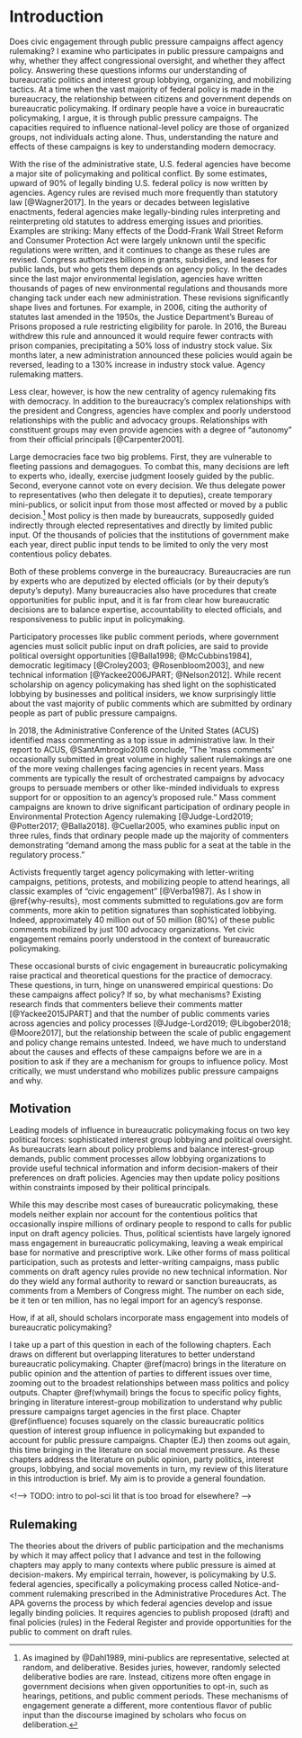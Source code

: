 # Introduction {-}

Does civic engagement through public pressure campaigns affect agency rulemaking? I examine who participates in public pressure campaigns and why, whether they affect congressional oversight, and whether they affect policy. Answering these questions informs our understanding of bureaucratic politics and interest group lobbying, organizing, and mobilizing tactics. At a time when the vast majority of federal policy is made in the bureaucracy, the relationship between citizens and government depends on bureaucratic policymaking.  If ordinary people have a voice in bureaucratic policymaking, I argue, it is through public pressure campaigns. The capacities required to influence national-level policy are those of organized groups, not individuals acting alone. Thus, understanding the nature and effects of these campaigns is key to understanding modern democracy. 

With the rise of the administrative state, U.S. federal agencies have
become a major site of policymaking and political conflict. By some
estimates, upward of 90% of legally binding U.S. federal policy is now
written by agencies. Agency rules are revised much more frequently than
statutory law [@Wagner2017]. In the years or decades between
legislative enactments, federal agencies make legally-binding rules
interpreting and reinterpreting old statutes to address emerging issues
and priorities. Examples are striking: Many effects of the Dodd-Frank Wall
Street Reform and Consumer Protection Act were largely unknown until the
specific regulations were written, and it continues to change as these
rules are revised. Congress authorizes billions in grants, subsidies, and
leases for public lands, but who gets them depends on agency policy. In
the decades since the last major environmental legislation, agencies
have written thousands of pages of new environmental regulations and
thousands more changing tack under each new administration. These
revisions significantly shape lives and fortunes. For example, in 2006,
citing the authority of statutes last amended in the 1950s, the Justice
Department's Bureau of Prisons proposed a rule restricting eligibility
for parole. In 2016, the Bureau withdrew this rule and announced it
would require fewer contracts with prison companies,
precipitating a 50% loss of industry stock value. Six months later, a
new administration announced these policies would again be reversed,
leading to a 130% increase in industry stock value. Agency rulemaking
matters.

Less clear, however, is how the new centrality of agency rulemaking fits
with democracy. In addition to the bureaucracy's complex relationships with
the president and Congress, agencies have complex and poorly understood
relationships with the public and advocacy groups. Relationships with
constituent groups may even provide agencies with a degree of "autonomy" from their official principals [@Carpenter2001].

<!-- DEMOCRACY has problems and bureaucratic solutions-->
Large democracies face two big problems. First, they are vulnerable to fleeting passions and demagogues. To combat this, many decisions are left to experts who, ideally, exercise judgment loosely guided by the public. Second, everyone cannot vote on every decision. We thus delegate power to representatives (who then delegate it to deputies), create temporary mini-publics, or solicit input from those most affected or moved by a public decision.^[As imagined by @Dahl1989, mini-publics are representative, selected at random, and deliberative. Besides juries, however, randomly selected deliberative bodies are rare. Instead, citizens more often engage in government decisions when given opportunities to opt-in, such as hearings, petitions, and public comment periods. These mechanisms of engagement generate a different, more contentious flavor of public input than the discourse imagined by scholars who focus on deliberation.] Most policy is then made by bureaucrats, supposedly guided indirectly through elected representatives and directly by limited public input. Of the thousands of policies that the institutions of government make each year, direct public input tends to be limited to only the very most contentious policy debates.

Both of these problems converge in the bureaucracy. Bureaucracies are run by experts who are deputized by elected officials (or by their deputy's deputy's deputy). Many bureaucracies also have procedures that create opportunities for public input, and it is far from clear how bureaucratic decisions are to balance expertise, accountability to elected officials, and responsiveness to public input in policymaking. 
 

<!--
TODO THE BELOW IS REPEATED FROM WHYMAIL--SORT OUT BOOK FROM WHYMAIL MATERIAL! 
-->

Participatory processes like public comment periods, where government
agencies must solicit public input on draft policies, are said to
provide political oversight opportunities [@Balla1998; @McCubbins1984],
democratic legitimacy [@Croley2003; @Rosenbloom2003], and new technical
information [@Yackee2006JPART; @Nelson2012]. While recent scholarship on
agency policymaking has shed light on the sophisticated lobbying by
businesses and political insiders, we know surprisingly little about the vast majority of public comments which are submitted by ordinary people
as part of public pressure campaigns.

In 2018, the Administrative Conference of the United States (ACUS)
    identified mass commenting as a top issue in administrative law. In
    their report to ACUS, @SantAmbrogio2018 conclude, "The 'mass
    comments' occasionally submitted in great volume in highly salient
    rulemakings are one of the more vexing challenges facing agencies in
    recent years. Mass comments are typically the result of orchestrated
    campaigns by advocacy groups to persuade members or other
    like-minded individuals to express support for or opposition to an
    agency's proposed rule." Mass comment campaigns are known to drive
    significant participation of ordinary people in Environmental
    Protection Agency rulemaking
    [@Judge-Lord2019; @Potter2017; @Balla2018]. @Cuellar2005, who
    examines public input on three rules, finds that ordinary people
    made up the majority of commenters demonstrating "demand among the
    mass public for a seat at the table in the regulatory process." 

    
Activists frequently target
agency policymaking with letter-writing campaigns, petitions, protests,
and mobilizing people to attend hearings, all classic examples of "civic
engagement" [@Verba1987]. As I show in \@ref{why-results}, most comments submitted to
    regulations.gov are form comments, more akin to petition signatures than sophisticated lobbying. Indeed, approximately 40 million out of
    50 million (80%) of these public comments mobilized by just 100
    advocacy organizations.
    Yet civic engagement remains poorly understood
in the context of bureaucratic policymaking.

These occasional bursts of civic engagement in bureaucratic policymaking
raise practical and theoretical questions for the practice of
democracy. 
These questions, in turn, hinge on unanswered empirical
questions: Do these campaigns affect policy? If so, by what mechanisms?
Existing research finds that commenters believe their comments matter
[@Yackee2015JPART] and that the number of public comments varies across
agencies and policy processes
[@Judge-Lord2019; @Libgober2018; @Moore2017], but the relationship
between the scale of public engagement and policy change remains
untested. Indeed, we have much to understand about the causes
and effects of these campaigns before we are in a position to ask if
they are a mechanism for groups to influence policy. Most critically, we
must understand who mobilizes public pressure campaigns and why.

## Motivation {-}

Leading models of influence in bureaucratic policymaking focus on two key political forces: sophisticated interest group lobbying and political oversight. 
As bureaucrats learn about policy problems and balance interest-group demands, public comment processes allow lobbying organizations to provide useful technical information and inform decision-makers of their preferences on draft policies. 
Agencies may then update policy positions within constraints imposed by their political principals.

While this may describe most cases of bureaucratic policymaking, these models neither explain nor account for the contentious politics that occasionally inspire millions of ordinary people to respond to calls for public input on draft agency policies. Thus, political scientists have largely ignored mass engagement in bureaucratic policymaking, leaving a weak empirical base for normative and prescriptive work. 
Like other forms of mass political participation, such as protests and letter-writing campaigns, 
mass public comments on draft agency rules provide no new technical information. <!--%In this sense, they are not useful. -->
Nor do they wield any formal authority to reward or sanction bureaucrats, as comments from a Members of Congress might. 
The number on each side, be it ten or ten million, has no legal import for an agency's response. 

<!--
% Policymakers may very well pay no attention to them. 
%Instead, scholars focus on the sophisticated lobbying efforts of powerful interest groups, whose role in shaping policy has been theoretically developed and empirically tested.
% If our models and conventional wisdom is correct, why do
Yet, agencies occasionally receive input from a large number of ordinary people. %Why? 
--> 

How, if at all, should scholars incorporate mass engagement into models of bureaucratic policymaking? 

I take up a part of this question in each of the following chapters. Each draws on different but overlapping literatures to better understand bureaucratic policymaking. Chapter \@ref(macro) brings in the literature on public opinion and the attention of parties to different issues over time, zooming out to the broadest relationships between mass politics and policy outputs. Chapter \@ref(whymail) brings the focus to specific policy fights, bringing in literature interest-group mobilization to understand why public pressure campaigns target agencies in the first place. Chapter \@ref(influence) focuses squarely on the classic bureaucratic politics question of interest group influence in policymaking but expanded to account for public pressure campaigns. Chapter \ref(EJ) then zooms out again, this time bringing in the literature on social movement pressure. As these chapters address the literature on public opinion, party politics, interest groups, lobbying, and social movements in turn, my review of this literature in this introduction is brief. My aim is to provide a general foundation.

<!--> TODO: intro to pol-sci lit that is too broad for elsewhere? -->

## Rulemaking {-}

The theories about the drivers of public participation and the mechanisms by which it may affect policy that I advance and test in the following chapters may apply to many contexts where public pressure is aimed at decision-makers. My empirical terrain, however, is policymaking by U.S. federal agencies, specifically a policymaking process called Notice-and-comment rulemaking prescribed in the Administrative Procedures Act. The APA governs the process by which federal agencies develop and issue legally binding policies. It requires agencies to publish proposed (draft) and final policies (rules) in the Federal Register and provide opportunities for the public to comment on draft rules.

<!-- > TODO: General into to scholarship on rulemaking, @Yackee2019, @Potter2016, @PotterShipan2019 -->


<!--TODO SUSAN: "instead of presidents, congress, and judicial review, add a general section (with, say, 2-4 meaty paragraphs with lots of citations to key works on bureaucratic politics).   This section should explain about what we know about the public bureaucracy’s generally – they are hierarchical, technocratic, driven by expertise, have odd political accountability relationships, are not elected, etc and then introduce rulemaking as one of the most important policy tools of bureaucracies.  Here you should comment on judicial review, and how it “matters” to rulemaking.  Your reader needs to know this contextual information to understand how and why mass comments might matter to bureaucratic officials in later chapters." -->

<!-- ### Presidential Agendas and Oversight -->

<!-- > TODO: General overview of the president's role in rulemaking, @Ferejohn1990, @Potter2019 -->

<!-- ### Congressional Agendas and Oversight -->

<!-- > TODO: General overview of Congress's role in rulemaking, @McCubbins1984, @McCubbins1987, @Huber2002, @Macdonald, @Feinstein2017, @Lowande2018JOP, @Lowande2017, @Clinton2014AJPS -->

<!-- #### Judicial Review -->

<!-- > TODO: General overview of judicial review, @judgelord2016MPSA, @Ferejohn1990, -->

